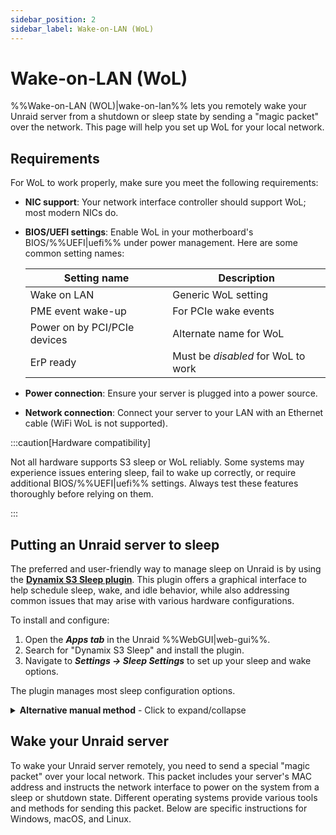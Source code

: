 ```yaml
---
sidebar_position: 2
sidebar_label: Wake-on-LAN (WoL)
---
```



# Wake-on-LAN (WoL)

%%Wake-on-LAN (WOL)|wake-on-lan%% lets you remotely wake your Unraid server from a shutdown or sleep state by sending a "magic packet" over the network. This page will help you set up WoL for your local network.

## Requirements

For WoL to work properly, make sure you meet the following requirements:

- **NIC support**: Your network interface controller should support WoL; most modern NICs do.

- **BIOS/UEFI settings**: Enable WoL in your motherboard's BIOS/%%UEFI|uefi%% under power management. Here are some common setting names:

  | Setting name                 | Description                        |
  | ---------------------------- | ---------------------------------- |
  | Wake on LAN                  | Generic WoL setting                |
  | PME event wake-up            | For PCIe wake events               |
  | Power on by PCI/PCIe devices | Alternate name for WoL             |
  | ErP ready                    | Must be *disabled* for WoL to work |

- **Power connection**: Ensure your server is plugged into a power source.

- **Network connection**: Connect your server to your LAN with an Ethernet cable (WiFi WoL is not supported).

:::caution[Hardware compatibility]

Not all hardware supports S3 sleep or WoL reliably. Some systems may experience issues entering sleep, fail to wake up correctly, or require additional BIOS/%%UEFI|uefi%% settings. Always test these features thoroughly before relying on them.

:::

## Putting an Unraid server to sleep

The preferred and user-friendly way to manage sleep on Unraid is by using the [**Dynamix S3 Sleep plugin**](https://unraid.net/community/apps/c/plugins/p3?srsltid=AfmBOorpfP2Psw_bCorklf-QVCUHvADYGsdbsAH-4CldU4V2hWgoO-09#r:~:text=%3E%3E-,Dynamix%20S3%20Sleep,-Dynamix%20Repository). This plugin offers a graphical interface to help schedule sleep, wake, and idle behavior, while also addressing common issues that may arise with various hardware configurations.

To install and configure:

1. Open the ***Apps tab*** in the Unraid %%WebGUI|web-gui%%.
2. Search for "Dynamix S3 Sleep" and install the plugin.
3. Navigate to ***Settings → Sleep Settings*** to set up your sleep and wake options.

The plugin manages most sleep configuration options.

<details>
  <summary><strong>Alternative manual method</strong> - Click to expand/collapse</summary>

  If you want more control or need advanced customization, you can configure sleep and WoL settings through the command line. This method is recommended for advanced users.

  To configure sleep manually:

  1. Connect to your server using the %%WebGUI|web-gui%% terminal or [%%SSH|ssh%%](../../system-administration/advanced-tools/command-line-interface.mdx#accessing-the-terminal).

  2. Identify your primary network interface (usually `eth0`) by running the following command:

     ```
     ifconfig
     ```

     Note the MAC address (labelled as `ether`).

  3. Enable WoL on the interface with this command:

     ```
     ethtool -s eth0 wol g
     ```

  4. Put the server to sleep by entering this command:

     ```
     echo -n mem > /sys/power/state
     ```

  :::caution[Persistence]

  WoL settings configured manually are **not persistent** across reboots by default. To make them permanent:

  1. Create a `go` file on your flash drive at `/boot/config/go`.
  2. Add this line:

  ```
  /sbin/ethtool -s eth0 wol g
  ```

  :::

</details>

## Wake your Unraid server

To wake your Unraid server remotely, you need to send a special "magic packet" over your local network. This packet includes your server's MAC address and instructs the network interface to power on the system from a sleep or shutdown state. Different operating systems provide various tools and methods for sending this packet. Below are specific instructions for Windows, macOS, and Linux.

<Tabs>
  <TabItem value="Windows" label="Windows">
    <WakeOnLanWindows />
  </TabItem>

  <TabItem value="macOS" label="macOS">
    <WakeOnLanMacos />
  </TabItem>

  <TabItem value="Linux" label="Linux">
    <WakeOnLanLinux />
  </TabItem>
</Tabs>

